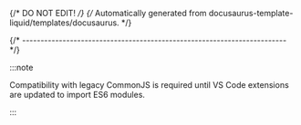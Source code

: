 {/* DO NOT EDIT! */}
{/* Automatically generated from docusaurus-template-liquid/templates/docusaurus. */}

{/* ------------------------------------------------------------------------ */}

:::note

Compatibility with legacy CommonJS is required until VS Code extensions
are updated to import ES6 modules.

:::
